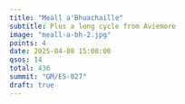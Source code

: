 ```yaml
---
title: "Meall a'Bhuachaille"
subtitle: Plus a long cycle from Aviemore
image: "meall-a-bh-2.jpg"
points: 4
date: 2025-04-08 15:00:00
qsos: 14
total: 436
summit: "GM/ES-027"
draft: true
---
```

